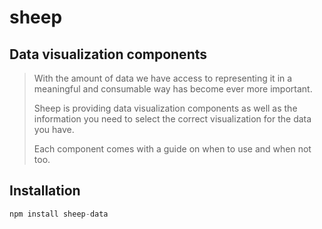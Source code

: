 
<link
  href="https://fonts.googleapis.com/css2?family=Inter:wght@300;600;700&display=swap"
  rel="stylesheet"
/>

<Meta title="Components/Pie Chart/Pie Chart Documentation" />

<div style={{textAlign: 'center', fontFamily: 'Inter'}}>
<h1
  style={{
    fontSize: '2.67rem',
    lineHeight: 1,
    color: '#182139',
    fontFamily: 'Avenir, "Avenir Next", Inter',
    letterSpacing: '-0.02em',
  }}
>
  sheep
</h1>


## Data visualization components
<blockquote
  style={{ marginBottom: 32, fontSize: '1.33rem', fontFamily: 'Inter' }}
>
With the amount of data we have access to representing it in a meaningful and consumable way has become ever more important.

Sheep is providing data visualization components as well as the information you need to select the correct visualization for the data you have.

Each component comes with a guide on when to use and when not too. 


</blockquote>

## Installation

```js
npm install sheep-data
```
</div>